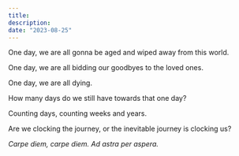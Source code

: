 ```yaml
---
title:
description:
date: "2023-08-25"
---
```


One day, we are all gonna be aged and wiped away from this world. 

One day, we are all bidding our goodbyes to the loved ones. 

One day, we are all dying. 

How many days do we still have towards that one day? 

Counting days, counting weeks and years. 

Are we clocking the journey, or the inevitable journey is clocking us? 

*Carpe diem, carpe diem. Ad astra per aspera.*
